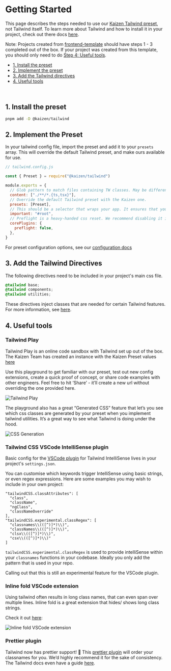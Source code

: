 
<Meta title="Systems/Tailwind/Getting Started" />

# Getting Started

This page describes the steps needed to use our [Kaizen Tailwind preset](https://github.com/cultureamp/kaizen-design-system/tree/main/packages/tailwind), not Tailwind itself.
To learn more about Tailwind and how to install it in your project, check out there docs [here](https://tailwindcss.com/docs/installation).

Note: Projects created from [frontend-template](https://github.com/cultureamp/frontend-template) should have steps 1 - 3 completed out of the box.
If your project was created from this template, you should only need to do [Step 4: Useful tools](#4-useful-tools).

- [1. Install the preset](#1-install-the-preset)
- [2. Implement the preset](#2-implement-the-preset)
- [3. Add the Tailwind directives](#3-add-the-tailwind-directives)
- [4. Useful tools](#4-useful-tools)

<br/>

## 1. Install the preset

```bash
pnpm add -D @kaizen/tailwind
```

## 2. Implement the Preset

In your tailwind config file, import the preset and add it to your `presets` array.
This will override the default Tailwind preset, and make ours available for use.

```js
// tailwind.config.js

const { Preset } = require("@kaizen/tailwind")

module.exports = {
  // Glob pattern to match files containing TW classes. May be different for your project.
  content: ["./**/*.{ts,tsx}"],
  // Override the default Tailwind preset with the Kaizen one.
  presets: [Preset],
  // This should be a selector that wraps your app. It ensures that your Tailwind classes supersede component styles, by increasing their specificity with the chosen selector.
  important: "#root",
  // Preflight is a heavy-handed css reset. We recommend disabling it in your project.
  corePlugins: {
    preflight: false,
  },
}
```

For preset configuration options, see our [configuration docs](/story/systems-tailwind-configuration--page)

## 3. Add the Tailwind Directives

The following directives need to be included in your project's main css file.

```css
@tailwind base;
@tailwind components;
@tailwind utilities;
```

These directives inject classes that are needed for certain Tailwind features.
For more information, see [here](https://tailwindcss.com/docs/functions-and-directives).

## 4. Useful tools

### Tailwind Play

Tailwind Play is an online code sandbox with Tailwind set up out of the box. The Kaizen Team has created an instance with the Kaizen Preset values [here](https://play.tailwindcss.com/OUogvUgXQR)

Use this playground to get familiar with our preset, test out new config extensions, create a quick proof of concept, or share code examples with other engineers. Feel free to hit ‘Share’ - it’ll create a new url without overriding the one provided here.

<img src={TailwindPlay} alt="Tailwind Play" />

The playground also has a great “Generated CSS” feature that let’s you see which css classes are generated by your preset when you implement tailwind utilities. It’s a great way to see what Tailwind is doing under the hood.

<div className="flex justify-center">
  <img src={CssGeneration} alt="CSS Generation" />
</div>

### Tailwind CSS VSCode IntelliSense plugin

Basic config for the [VSCode plugin](https://marketplace.visualstudio.com/items?itemName=bradlc.vscode-tailwindcss) for Tailwind IntelliSense lives in your project's `settings.json`.

You can customise which keywords trigger IntelliSense using basic strings, or even regex expressions.
Here are some examples you may wish to include in your own project:

```
"tailwindCSS.classAttributes": [
  "class",
  "className",
  "ngClass",
  "classNameOverride"
],
"tailwindCSS.experimental.classRegex": [
  "classnames\\(([^)]*)\\)",
  "classNames\\(([^)]*)\\)",
  "clsx\\(([^)]*)\\)",
  "csx\\(([^)]*)\\)"
]
```

`tailwindCSS.experimental.classRegex` is used to provide intelliSense within your `classnames` functions in your codebase.
Ideally you only add the pattern that is used in your repo.

Calling out that this is still an experimental feature for the VSCode plugin.

### Inline fold VSCode extension
Using tailwind often results in long class names, that can even span over multiple lines.
Inline fold is a great extension that hides/ shows long class strings.

Check it out [here](https://marketplace.visualstudio.com/items?itemName=moalamri.inline-fold):


<div className="flex justify-center">
  <img src={InlineFold} alt="Inline fold VSCode extension" />
</div>

### Prettier plugin

Tailwind now has prettier support! 🎉 This [prettier plugin](https://github.com/tailwindlabs/prettier-plugin-tailwindcss) will order your classnames for you.
We’d highly recommend it for the sake of consistency. The Tailwind docs even have a guide [here](https://tailwindcss.com/blog/automatic-class-sorting-with-prettier).
